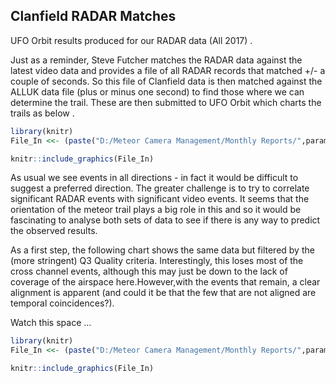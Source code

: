 ## Clanfield RADAR Matches
  
UFO Orbit results produced for our RADAR data (All 2017) .
  
Just as a reminder, Steve Futcher matches the RADAR data against the latest video data and provides a file of all RADAR records that matched +/- a couple of seconds. So this file of Clanfield data is then matched against the ALLUK data file (plus or minus one second) to find those where we can determine the trail. These are then submitted to UFO Orbit which charts the trails as below .
  
```{r echo = FALSE, out.width='100%'}

library(knitr)
File_In <<- (paste("D:/Meteor Camera Management/Monthly Reports/",params$Rpt_Month," ",params$Rpt_Year,"/","B",params$Rpt_Year,"0103_GMAP.jpg",sep=""))

knitr::include_graphics(File_In)
```
  
As usual we see events in all directions - in fact it would be difficult to suggest a preferred direction. The greater challenge is to try to correlate significant RADAR events with significant video events. It seems that the orientation of the meteor trail plays a big role in this and so it would be fascinating to analyse both sets of data to see if there is any way to predict the observed results.
  
As a first step, the following chart shows the same data but filtered by the (more stringent) Q3 Quality criteria. Interestingly, this loses most of the cross channel events, although this may just be down to the lack of coverage of the airspace here.However,with the events that remain, a clear alignment is apparent (and could it be that the few that are not aligned are temporal coincidences?).
  
Watch this space ...

```{r echo = FALSE, out.width='100%'}

library(knitr)
File_In <<- (paste("D:/Meteor Camera Management/Monthly Reports/",params$Rpt_Month," ",params$Rpt_Year,"/","B",params$Rpt_Year,"0103_GMAP Q3.jpg",sep=""))

knitr::include_graphics(File_In)
```